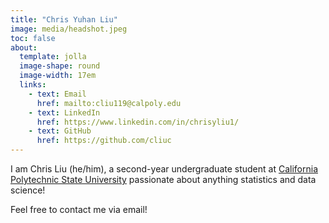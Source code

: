 ```yaml
---
title: "Chris Yuhan Liu"
image: media/headshot.jpeg
toc: false
about: 
  template: jolla
  image-shape: round
  image-width: 17em
  links:
    - text: Email
      href: mailto:cliu119@calpoly.edu
    - text: LinkedIn
      href: https://www.linkedin.com/in/chrisyliu1/
    - text: GitHub
      href: https://github.com/cliuc
---
```


I am Chris Liu (he/him), a second-year undergraduate student at [California Polytechnic State University](https://www.calpoly.edu/) passionate about anything statistics and data science!

Feel free to contact me via email!